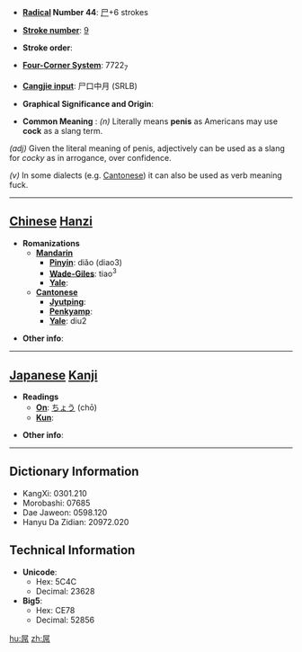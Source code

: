 * '''[[Wiktionary:Chinese radical index| Radical]] Number 44''': [[Wiktionary:Chinese radical index 尸|尸]]+6 strokes

* '''[[Wiktionary:Chinese total strokes index|Stroke number]]''': [[Wiktionary:Chinese total strokes index 9|9]]

* '''Stroke order''': 

* '''[[Wiktionary:Chinese four corner index|Four-Corner System]]''': 7722<sub>7</sub>

* '''[[Wiktionary:Chinese Cangjie index|Cangjie input]]''': 尸口中月 (SRLB)

* '''Graphical Significance and Origin''': 

* '''Common Meaning''' : ''(n)'' Literally means '''penis''' as Americans may use '''cock''' as a slang term.

''(adj)'' Given the literal meaning of penis, adjectively can be used as a slang for ''cocky'' as in arrogance, over confidence.

''(v)'' In some dialects (e.g. [[Cantonese]]) it can also be used as verb meaning fuck. 

----

== [[Chinese]] [[Hanzi]] ==

* '''Romanizations'''
** '''[[Mandarin]]'''
*** '''[[Pinyin]]''': diǎo (diao3)
*** '''[[Wade-Giles]]''': tiao<sup>3</sup>
*** '''[[Yale]]''': 
** '''[[Cantonese]]'''
*** '''[[Jyutping]]''':
*** '''[[Penkyamp]]''': 
*** '''[[Yale]]''': diu2

* '''Other info''': 

----

== [[Japanese]] [[Kanji]] ==

* '''Readings'''
** '''[[On]]''': [[ちょう]] (chō)
** '''[[Kun]]''': 

* '''Other info''':  

----

== Dictionary Information ==

* KangXi: 0301.210
* Morobashi: 07685
* Dae Jaweon: 0598.120
* Hanyu Da Zidian: 20972.020

== Technical Information ==

* '''Unicode''':
** Hex: 5C4C
** Decimal: 23628
* '''Big5''':
** Hex: CE78
** Decimal: 52856

[[hu:屌]]
[[zh:屌]]